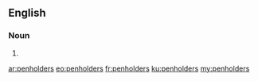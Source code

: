 ==English==

===Noun===
{{head|en|plural}}

# {{plural of|penholder|lang=en}}

[[ar:penholders]]
[[eo:penholders]]
[[fr:penholders]]
[[ku:penholders]]
[[my:penholders]]